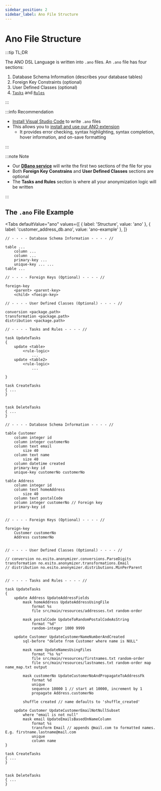 ```yaml
---
sidebar_position: 2
sidebar_label: Ano File Structure
---
```



# Ano File Structure

:::tip TL;DR

The ANO DSL Language is written into `.ano` files. An `.ano` file has four sections:

1. Database Schema Information (describes your database tables)
2. Foreign Key Constraints (optional)
3. User Defined Classes (optional)
4. [`Tasks`](../tasks/overview-tasks) and [`Rules`](../rules/overview-rules)

:::

:::info Recommendation

- [Install Visual Studio Code](https://code.visualstudio.com/) to write `.ano` files
- This allows you to [install and use our ANO extension](https://marketplace.visualstudio.com/items?itemName=Esito.vscode-ano)
  - It provides error checking, syntax highlighting, syntax completion, hover information, and on-save formatting

:::

:::note Note

- Our [**DBano service**](../services/dbano) will write the first two sections of the file for you
- Both **Foreign Key Constrains** and **User Defined Classes** sections are optional
- The **Tasks and Rules** section is where all your anonymization logic will be written

:::

## The `.ano` File Example

<Tabs
  defaultValue="ano"
  values={[
    { label: 'Structure', value: 'ano' },
    { label: 'customer_address_db.ano', value: 'ano-example' },
  ]}
>

<TabItem value="ano">

```ano
// - - - - Database Schema Information - - - - //

table ...
    column ...
    column ...
    primary-key ...
    unique-key ... ...
table ...

// - - - - Foreign Keys (Optional) - - - - //

foreign-key
    <parent> <parent-key>
    <child> <foeign-key>

// - - - - User Defined Classes (Optional) - - - - //

conversion <package.path>
transformation <package.path>
distribution <package.path>

// - - - - Tasks and Rules - - - - //

task UpdateTasks
{
    update <table>
        <rule-logic>
            ...
    update <table2>
        <rule-logic>
            ...

}

task CreateTasks
{ ...
}


task DeleteTasks
{ ...
}
```

</TabItem>

<TabItem value="ano-example">

```ano
// - - - - Database Schema Information - - - - //

table Customer
    column integer id
    column integer customerNo
    column text email
        size 40
    column text name
        size 40
    column datetime created
    primary-key id
    unique-key customerNo customerNo

table Address
    column integer id
    column text homeAddress
        size 40
    column text postalCode
    column integer customerNo // Foreign key
    primary-key id


// - - - - Foreign Keys (Optional) - - - - //

foreign-key
    Customer customerNo
    Address customerNo


// - - - - User Defined Classes (Optional) - - - - //

// conversion no.esito.anonymizer.conversions.ParseDigits
transformation no.esito.anonymizer.transformations.Email
// distribution no.esito.anonymizer.distributions.MinPerParent


// - - - - Tasks and Rules - - - - //

task UpdateTasks
{
    update Address UpdateAddressFields
        mask homeAddress UpdateAddressUsingFile
            format %s
            file src/main/resources/addresses.txt random-order

        mask postalCode UpdateToRandomPostalCodeAsString
            format "%d"
            random-integer 1000 9999

    update Customer UpdateCustomerNameNumberAndCreated
        sql-before "delete from Customer where name is NULL"

        mask name UpdateNamesUsingFiles
            format "%s %s"
            file src/main/resources/firstnames.txt random-order
            file src/main/resources/lastnames.txt random-order map name_map.txt output

        mask customerNo UpdateCustomerNoAndPropagateToAddressFk
            format %d
            unique
            sequence 10000 1 // start at 10000, increment by 1
            propagate Address.customerNo

        shuffle created // name defaults to 'shuffle_created'

    update Customer UpdateCustomerEmailNotNullSubset
        where "email is not null"
        mask email UpdateEmailsBasedOnNameColumn
            format %s
            transform Email // appends @mail.com to formatted names. E.g. firstname.lastname@mail.com
            unique
            column name
}

task CreateTasks
{ ...
}


task DeleteTasks
{ ...
}
```

</TabItem>

</Tabs>
